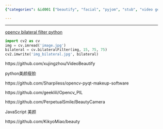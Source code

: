 ```yaml
---
{"categories": &id001 ["beautify", "facial", "pyjom", "stub", "video generator", "美颜"], "category": "Computer Vision", "date": "2022-07-10 10:59:49", "description": "This article discusses the application of a beauty filter, also known as the 'Beautify' filter, to images using OpenCV's bilateral filter in Python programming language. It provides links to GitHub repositories with code examples and tools for implementing this technique in various languages.", "tags": *id001, "title": "Beautify 美颜"}

---
```


------

[opencv bilateral filter python](https://www.codespeedy.com/bilateral-filter-in-opencv-in-python/)
```python
import cv2 as cv
img = cv.imread('image.jpg')
bilateral = cv.bilateralFilter(img, 15, 75, 75)
cv2.imwrite('img_bilateral.jpg', bilateral)

```

https://github.com/xujingzhou/VideoBeautify

python美颜瘦脸

https://github.com/Sharpiless/opencv-pyqt-makeup-software

https://github.com/geeklili/Opencv_PIL

https://github.com/PerpetualSmile/BeautyCamera

JavaScript 美颜

https://github.com/KikyoMiao/beauty

